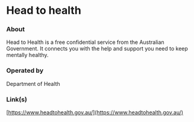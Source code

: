 # Head to health

### About

Head to Health is a free confidential service from the Australian Government. It connects you with the help and support you need to keep mentally healthy.

### Operated by

Department of Health

### Link(s)

[https://www.headtohealth.gov.au/](https://www.headtohealth.gov.au/)
